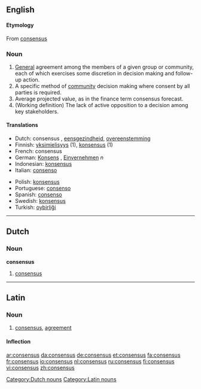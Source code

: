 {{wikipedia}}
==English==

====Etymology====
From {{L.}} [[consensus]]

===Noun===
{{en-noun|es}}

# [[General]] agreement among the members of a given group or community, each of which exercises some discretion in decision making and follow-up action.
# A specific method of [[community]] decision making where consent by all parties is required.
# Average projected value, as in the finance term consensus forecast.
# (Working definition) The lack of active opposition to a decision among key stakeholders.

====Translations====
{{top}}
*Dutch: consensus {{m}}, [[eensgezindheid]], [[overeenstemming]]
*Finnish: [[yksimielisyys]] (1), [[konsensus]] (1)
*French: consensus {{m}}
*German: [[Konsens]] {{m}}, [[Einvernehmen]] ''n''
*Indonesian: [[konsensus]]
*Italian: [[consenso]] {{m}}
{{mid}}
*Polish: [[konsensus]] {{m}}
*Portuguese: [[consenso]] {{m}}
*Spanish: [[consenso]] {{m}}
*Swedish: [[konsensus]]
*Turkish: [[oybirliği]]
{{bottom}}

----
==Dutch==

===Noun===
'''consensus''' {{m}}

# [[consensus]]

[[Category:Dutch nouns]]

----
==Latin==

===Noun===
{{la-noun|cōnsēnsus|consensus|cōnsēnsūs|m|fourth}}

# [[consensus]], [[agreement]]

====Inflection====
{{la-decl-4th|cōnsēns}}

[[Category:Latin nouns]]

[[ar:consensus]]
[[da:consensus]]
[[de:consensus]]
[[et:consensus]]
[[fa:consensus]]
[[fr:consensus]]
[[io:consensus]]
[[nl:consensus]]
[[ru:consensus]]
[[fi:consensus]]
[[vi:consensus]]
[[zh:consensus]]